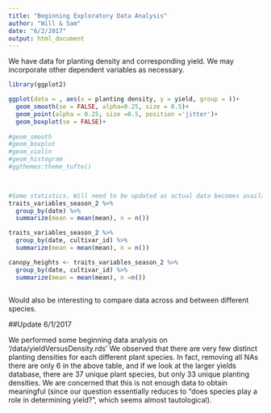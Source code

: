 ```yaml
---
title: "Beginning Exploratory Data Analysis"
author: "Will & Sam"
date: "6/2/2017"
output: html_document
---
```


We have data for planting density and corresponding yield. We may incorporate other dependent variables as necessary. 

```r
library(ggplot2)

ggplot(data = , aes(x = planting density, y = yield, group = ))+
  geom_smooth(se = FALSE, alpha=0.25, size = 0.5)+
  geom_point(alpha = 0.25, size =0.5, position ='jitter')+
  geom_boxplot(se = FALSE)+
  
#geom_smooth
#geom_boxplot
#geom_violin
#geom_histogram
#ggthemes:theme_tufte()
  



```

```r
#Some statistics. Will need to be updated as actual data becomes available. 
traits_variables_season_2 %>%
  group_by(date) %>%
  summarize(mean = mean(mean), n = n())

traits_variables_season_2 %>%
  group_by(date, cultivar_id) %>%
  summarize(mean = mean(mean), n = n())

canopy_heights <- traits_variables_season_2 %>% 
  group_by(date, cultivar_id) %>% 
  summarize(mean = mean(mean), n =n()) 



```

Would also be interesting to compare data across and between different species. 

##Update 6/1/2017

We performed some beginning data analysis on '/data/yieldVersusDensity.rds' We observed that there are very few distinct planting densities for each different plant species. In fact, removing all NAs there are only 6 in the above table, and if we look at the larger yields database, there are 37 unique plant species, but only 33 unique planting densities. We are concerned that this is not enough data to obtain meaningful (since our question essentially reduces to "does species play a role in determining yield?", which seems almost tautological). 